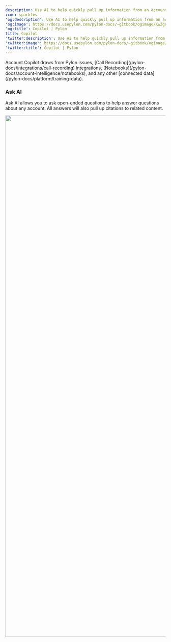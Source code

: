 ---
description: Use AI to help quickly pull up information from an account
icon: sparkles
'og:description': Use AI to help quickly pull up information from an account
'og:image': https://docs.usepylon.com/pylon-docs/~gitbook/ogimage/KwZgqP7j5peulcTwyeTo
'og:title': Copilot | Pylon
title: Copilot
'twitter:description': Use AI to help quickly pull up information from an account
'twitter:image': https://docs.usepylon.com/pylon-docs/~gitbook/ogimage/KwZgqP7j5peulcTwyeTo
'twitter:title': Copilot | Pylon
---
<Info>
Account Copilot draws from Pylon issues, [Call Recording](/pylon-docs/integrations/call-recording) integrations, [Notebooks](/pylon-docs/account-intelligence/notebooks), and any other [connected data](/pylon-docs/platform/training-data).
</Info>

### Ask AI

Ask AI allows you to ask open-ended questions to help answer questions about any account. All answers will also pull up citations to related content.

<Frame>
<img alt="" class="block" data-testid="zoom-image" fetchpriority="high" height="1639" sizes="(max-width: 640px) 400px, 768px" src="/images/b751eadf.png" width="959"/>
</Frame>
